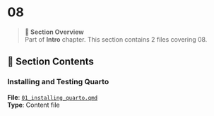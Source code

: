 # 08

> **📖 Section Overview**  
> Part of **Intro** chapter. This section contains 2 files covering 08.

<!-- AUTO-INDEX-START -->
## 📁 Section Contents

### Installing and Testing Quarto
**File**: [`01_installing_quarto.qmd`](./01_installing_quarto.qmd)  
**Type**: Content file  

<!-- AUTO-INDEX-END -->

<!-- USER-CONTENT-START -->
<!-- Add your custom section content here - it will be preserved during auto-updates -->
<!-- USER-CONTENT-END -->

